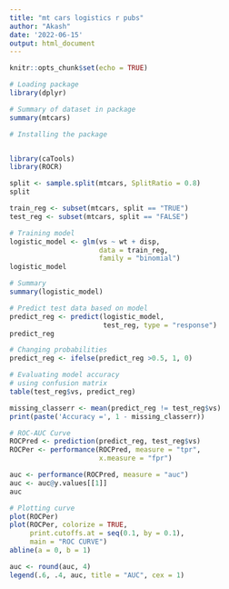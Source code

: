 ---
title: "mt cars logistics r pubs"
author: "Akash"
date: '2022-06-15'
output: html_document
---

```{r setup, include=FALSE}
knitr::opts_chunk$set(echo = TRUE)
```

```{r}


# Loading package
library(dplyr)

# Summary of dataset in package
summary(mtcars)


```
```{r}
# Installing the package


library(caTools)
library(ROCR) 

split <- sample.split(mtcars, SplitRatio = 0.8)
split

train_reg <- subset(mtcars, split == "TRUE")
test_reg <- subset(mtcars, split == "FALSE")


```
```{r}
# Training model
logistic_model <- glm(vs ~ wt + disp, 
                      data = train_reg, 
                      family = "binomial")
logistic_model

# Summary
summary(logistic_model)

# Predict test data based on model
predict_reg <- predict(logistic_model, 
                       test_reg, type = "response")
predict_reg  

# Changing probabilities
predict_reg <- ifelse(predict_reg >0.5, 1, 0)


```
```{r}
# Evaluating model accuracy
# using confusion matrix
table(test_reg$vs, predict_reg)

missing_classerr <- mean(predict_reg != test_reg$vs)
print(paste('Accuracy =', 1 - missing_classerr))


```
```{r}
# ROC-AUC Curve
ROCPred <- prediction(predict_reg, test_reg$vs) 
ROCPer <- performance(ROCPred, measure = "tpr", 
                      x.measure = "fpr")

auc <- performance(ROCPred, measure = "auc")
auc <- auc@y.values[[1]]
auc


```
```{r}
# Plotting curve
plot(ROCPer)
plot(ROCPer, colorize = TRUE, 
     print.cutoffs.at = seq(0.1, by = 0.1), 
     main = "ROC CURVE")
abline(a = 0, b = 1)

auc <- round(auc, 4)
legend(.6, .4, auc, title = "AUC", cex = 1)
```

